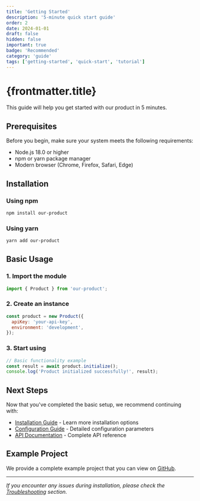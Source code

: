 ```yaml
---
title: 'Getting Started'
description: '5-minute quick start guide'
order: 2
date: 2024-01-01
draft: false
hidden: false
important: true
badge: 'Recommended'
category: 'guide'
tags: ['getting-started', 'quick-start', 'tutorial']
---
```


# {frontmatter.title}

This guide will help you get started with our product in 5 minutes.

## Prerequisites

Before you begin, make sure your system meets the following requirements:

- Node.js 18.0 or higher
- npm or yarn package manager
- Modern browser (Chrome, Firefox, Safari, Edge)

## Installation

### Using npm

```bash
npm install our-product
```

### Using yarn

```bash
yarn add our-product
```

## Basic Usage

### 1. Import the module

```javascript
import { Product } from 'our-product';
```

### 2. Create an instance

```javascript
const product = new Product({
  apiKey: 'your-api-key',
  environment: 'development',
});
```

### 3. Start using

```javascript
// Basic functionality example
const result = await product.initialize();
console.log('Product initialized successfully!', result);
```

## Next Steps

Now that you've completed the basic setup, we recommend continuing with:

- [Installation Guide](./installation.md) - Learn more installation options
- [Configuration Guide](./configuration.md) - Detailed configuration parameters
- [API Documentation](./api/) - Complete API reference

## Example Project

We provide a complete example project that you can view on [GitHub](https://github.com/example/demo).

---

_If you encounter any issues during installation, please check the [Troubleshooting](./advanced/troubleshooting.md) section._ 